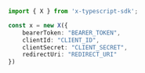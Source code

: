 ```typescript index.ts
import { X } from 'x-typescript-sdk';

const x = new X({
    bearerToken: "BEARER_TOKEN",
    clientId: "CLIENT_ID",
    clientSecret: "CLIENT_SECRET",
    redirectUri: "REDIRECT_URI"
})
```